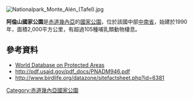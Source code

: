 [[Image:Nationalpark_Monte_Alén_(Tafel).jpg|right]]
{{coord|1|31|48|N|10|6|36|E|display=title}}

'''阿倫山國家公園'''是[[赤道幾內亞|赤道幾內亞]]的[[國家公園|國家公園]]，位於該國中部[[中南省_(赤道幾內亞)|中南省]]，始建於1990年，面積2,000平方公里，有超過105種哺乳類動物棲息。

==參考資料==
* [http://www.wdpa.org/siteSheet.aspx?sitecode=20267 World Database on Protected Areas]
* http://pdf.usaid.gov/pdf_docs/PNADM946.pdf {{Wayback|url=http://pdf.usaid.gov/pdf_docs/PNADM946.pdf |date=20170223181844 }}
* http://www.birdlife.org/datazone/sitefactsheet.php?id=6381 {{Wayback|url=http://www.birdlife.org/datazone/sitefactsheet.php?id=6381 |date=20160304101810 }}

{{EquatorialGuinea-geo-stub}}
[[Category:赤道幾內亞國家公園|Category:赤道幾內亞國家公園]]